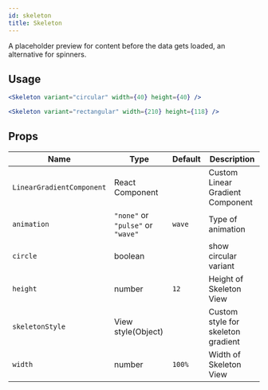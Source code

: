 ```yaml
---
id: skeleton
title: Skeleton
---
```



A placeholder preview for content before the data gets loaded, an alternative for spinners.

## Usage

```jsx
<Skeleton variant="circular" width={40} height={40} />
```

```jsx
<Skeleton variant="rectangular" width={210} height={118} />
```

## Props

<div class='table-responsive'>

| Name                      | Type                              | Default | Description                        |
| ------------------------- | --------------------------------- | ------- | ---------------------------------- |
| `LinearGradientComponent` | React Component                   |         | Custom Linear Gradient Component   |
| `animation`               | `"none"` or `"pulse"` or `"wave"` | `wave`  | Type of animation                  |
| `circle`                  | boolean                           |         | show circular variant              |
| `height`                  | number                            | `12`    | Height of Skeleton View            |
| `skeletonStyle`           | View style(Object)                |         | Custom style for skeleton gradient |
| `width`                   | number                            | `100%`  | Width of Skeleton View             |

</div>

